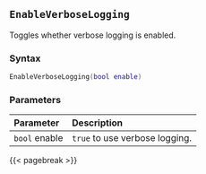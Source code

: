 ## `EnableVerboseLogging`

Toggles whether verbose logging is enabled.

### Syntax {-}

``` .lua
EnableVerboseLogging(bool enable)
```


### Parameters {-}

**Parameter** | **Description**
| :-- | :-- |
|`bool` enable | `true` to use verbose logging. |


{{< pagebreak >}}
